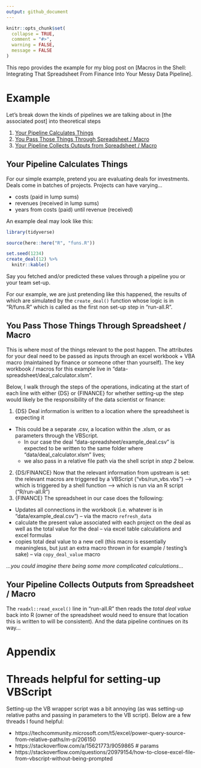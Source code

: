 ```yaml
---
output: github_document
---
```


<!-- README.md is generated from README.Rmd. Please edit that file -->

```r
knitr::opts_chunk$set(
  collapse = TRUE,
  comment = "#>",
  warning = FALSE,
  message = FALSE
)
```

This repo provides the example for my blog post on [Macros in the Shell: Integrating That Spreadsheet From Finance Into Your Messy Data Pipeline]. 

# Example

Let's break down the kinds of pipelines we are talking about in [the associated post] into theoretical steps

1. [Your Pipeline Calculates Things]
2. [You Pass Those Things Through Spreadsheet / Macro]
3. [Your Pipeline Collects Outputs from Spreadsheet / Macro]

## Your Pipeline Calculates Things

For our simple example, pretend you are evaluating deals for investments. Deals come in batches of projects. Projects can have varying...

* costs (paid in lump sums)
* revenues (received in lump sums)
* years from costs (paid) until revenue (received)

An example deal may look like this:

```r
library(tidyverse)

source(here::here("R", "funs.R"))

set.seed(1234)
create_deal(12) %>% 
  knitr::kable()
```

Say you fetched and/or predicted these values through a pipeline you or your team set-up. 

For our example, we are just pretending like this happened, the results of which are simulated by the `create_deal()` function whose logic is in "R/funs.R" which is called as the first non set-up step in "run-all.R".

## You Pass Those Things Through Spreadsheet / Macro

This is where most of the things relevant to the post happen. The attributes for your deal need to be passed as inputs through an excel workbook + VBA macro (maintained by finance or someone other than yourself). The key workbook / macros for this example live in "data-spreadsheet/deal_calculator.xlsm". 

Below, I walk through the steps of the operations, indicating at the start of each line with either {DS} or {FINANCE} for whether setting-up the step would likely be the responsibility of the data scientist or finance:

1. {DS} Deal information is written to a location where the spreadsheet is expecting it 


* This could be a separate .csv, a location within the .xlsm, or as parameters through the VBScript. 
    * In our case the deal "data-spreadsheet/example_deal.csv" is expected to be written to the same folder where "data/deal_calculator.xlsm" lives; 
    * we also pass in a relative file path via the shell script in *step 2* below.
2. {DS/FINANCE} Now that the relevant information from upstream is set: the relevant macros are triggered by a VBScript ("vbs/run_vbs.vbs") --> which is triggered by a shell function --> which is run via an R script ("R/run-all.R")
3. {FINANCE} The spreadsheet in our case does the following:

* Updates all connections in the workbook (i.e. whatever is in "data/example_deal.csv") -- via the macro `refresh_data`
* calculate the present value associated with each project on the deal as well as the total value for the deal -- via excel table calculations and excel formulas
* copies total deal value to a new cell (this macro is essentially meaningless, but just an extra macro thrown in for example / testing's sake) -- via `copy_deal_value` macro

*...you could imagine there being some more complicated calculations...*

## Your Pipeline Collects Outputs from Spreadsheet / Macro

The `readxl::read_excel()` line in "run-all.R" then reads the *total deal value* back into R (owner of the spreadsheet would need to ensure that location this is written to will be consistent). And the data pipeline continues on its way...

# Appendix

# Threads helpful for setting-up VBScript

Setting-up the VB wrapper script was a bit annoying (as was setting-up relative paths and passing in parameters to the VB script). Below are a few threads I found helpful:

* https://techcommunity.microsoft.com/t5/excel/power-query-source-from-relative-paths/m-p/206150
* https://stackoverflow.com/a/15621773/9059865 # params
* https://stackoverflow.com/questions/20979154/how-to-close-excel-file-from-vbscript-without-being-prompted
